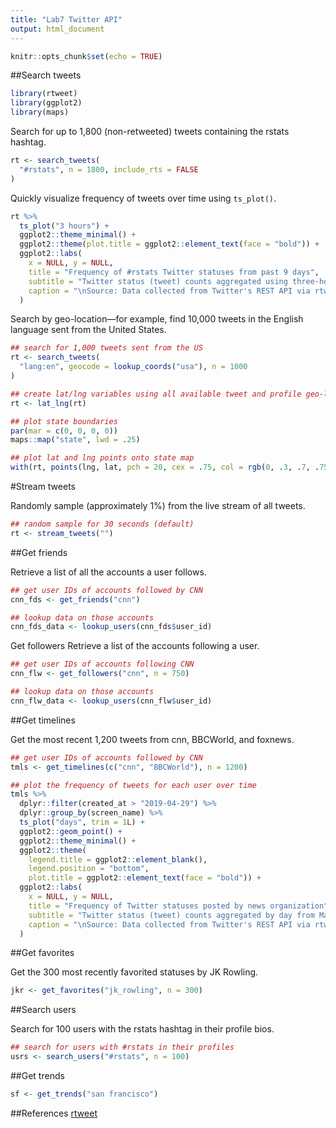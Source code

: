 ```yaml
---
title: "Lab7 Twitter API"
output: html_document
---
```


```r
knitr::opts_chunk$set(echo = TRUE)
```

##Search tweets
```r
library(rtweet)
library(ggplot2)
library(maps)
```


Search for up to 1,800 (non-retweeted) tweets containing the rstats hashtag.
```r
rt <- search_tweets(
  "#rstats", n = 1800, include_rts = FALSE
)
```

Quickly visualize frequency of tweets over time using `ts_plot()`.

```r
rt %>%
  ts_plot("3 hours") +
  ggplot2::theme_minimal() +
  ggplot2::theme(plot.title = ggplot2::element_text(face = "bold")) +
  ggplot2::labs(
    x = NULL, y = NULL,
    title = "Frequency of #rstats Twitter statuses from past 9 days",
    subtitle = "Twitter status (tweet) counts aggregated using three-hour intervals",
    caption = "\nSource: Data collected from Twitter's REST API via rtweet"
  )
```

Search by geo-location—for example, find 10,000 tweets in the English language sent from the United States. 

```r
## search for 1,000 tweets sent from the US
rt <- search_tweets(
  "lang:en", geocode = lookup_coords("usa"), n = 1000
)

## create lat/lng variables using all available tweet and profile geo-location data
rt <- lat_lng(rt)

## plot state boundaries
par(mar = c(0, 0, 0, 0))
maps::map("state", lwd = .25)

## plot lat and lng points onto state map
with(rt, points(lng, lat, pch = 20, cex = .75, col = rgb(0, .3, .7, .75)))

```

#Stream tweets

Randomly sample (approximately 1%) from the live stream of all tweets.

```r
## random sample for 30 seconds (default)
rt <- stream_tweets("")
```


##Get friends

Retrieve a list of all the accounts a user follows.

```r
## get user IDs of accounts followed by CNN
cnn_fds <- get_friends("cnn")

## lookup data on those accounts
cnn_fds_data <- lookup_users(cnn_fds$user_id)
```

Get followers
Retrieve a list of the accounts following a user.

```r
## get user IDs of accounts following CNN
cnn_flw <- get_followers("cnn", n = 750)

## lookup data on those accounts
cnn_flw_data <- lookup_users(cnn_flw$user_id)
```

##Get timelines

Get the most recent 1,200 tweets from cnn, BBCWorld, and foxnews.

```r
## get user IDs of accounts followed by CNN
tmls <- get_timelines(c("cnn", "BBCWorld"), n = 1200)

## plot the frequency of tweets for each user over time
tmls %>%
  dplyr::filter(created_at > "2019-04-29") %>%
  dplyr::group_by(screen_name) %>%
  ts_plot("days", trim = 1L) +
  ggplot2::geom_point() +
  ggplot2::theme_minimal() +
  ggplot2::theme(
    legend.title = ggplot2::element_blank(),
    legend.position = "bottom",
    plot.title = ggplot2::element_text(face = "bold")) +
  ggplot2::labs(
    x = NULL, y = NULL,
    title = "Frequency of Twitter statuses posted by news organization",
    subtitle = "Twitter status (tweet) counts aggregated by day from May 2019",
    caption = "\nSource: Data collected from Twitter's REST API via rtweet"
  )
```

##Get favorites

Get the 300 most recently favorited statuses by JK Rowling.

```r
jkr <- get_favorites("jk_rowling", n = 300)
```

##Search users

Search for 100 users with the rstats hashtag in their profile bios.

```r
## search for users with #rstats in their profiles
usrs <- search_users("#rstats", n = 100)
```

##Get trends

```r
sf <- get_trends("san francisco")
```


##References
[rtweet](https://rtweet.info/)

